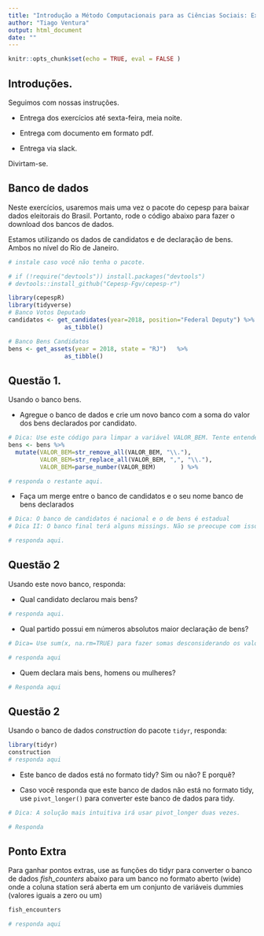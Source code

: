 ```yaml
---
title: "Introdução a Método Computacionais para as Ciências Sociais: Exercício 4"
author: "Tiago Ventura"
output: html_document
date: ""
---
```


```r
knitr::opts_chunk$set(echo = TRUE, eval = FALSE )
```

## Introduções. 
  
Seguimos com nossas instruções. 

- Entrega dos exercícios até sexta-feira, meia noite. 

- Entrega com documento em formato pdf. 

- Entrega via slack. 

Divirtam-se. 

## Banco de dados

Neste exercícios, usaremos mais uma vez o pacote do cepesp para baixar dados eleitorais do Brasil. Portanto, rode o código abaixo para fazer o download dos bancos de dados. 

Estamos utilizando os dados de candidatos e de declaração de bens. Ambos no nível do Rio de Janeiro.

```r
# instale caso você não tenha o pacote. 

# if (!require("devtools")) install.packages("devtools")
# devtools::install_github("Cepesp-Fgv/cepesp-r")

library(cepespR)
library(tidyverse)
# Banco Votos Deputado
candidatos <- get_candidates(year=2018, position="Federal Deputy") %>% 
                as_tibble()

# Banco Bens Candidatos
bens <- get_assets(year = 2018, state = "RJ")   %>%
                as_tibble()
```

## Questão 1.

Usando o banco bens. 

- Agregue o banco de dados e crie um novo banco com a soma do valor dos bens declarados por candidato.

```r
# Dica: Use este código para limpar a variável VALOR_BEM. Tente entender o que estou fazendo neste código. 
bens <- bens %>%
  mutate(VALOR_BEM=str_remove_all(VALOR_BEM, "\\."), 
         VALOR_BEM=str_replace_all(VALOR_BEM, ",", "\\."), 
         VALOR_BEM=parse_number(VALOR_BEM)       ) %>%

# responda o restante aqui.

```

- Faça um merge entre o banco de candidatos e o seu nome banco de bens declarados

```r
# Dica: O banco de candidatos é nacional e o de bens é estadual
# Dica II: O banco final terá alguns missings. Não se preocupe com isso. 

# responda aqui.

```

## Questão 2

Usando este novo banco, responda:

- Qual candidato declarou mais bens?

```r
# responda aqui.

```

- Qual partido possui em números absolutos maior declaração de bens?

```r
# Dica= Use sum(x, na.rm=TRUE) para fazer somas desconsiderando os valores missings

# responda aqui
```


- Quem declara mais bens, homens ou mulheres?
```r
# Responda aqui
```


## Questão 2

Usando o banco de dados *construction* do pacote `tidyr`, responda:

```r
library(tidyr)
construction
# responda aqui
```

- Este banco de dados está no formato tidy? Sim ou não? E porquê?

- Caso você responda que este banco de dados não está no formato tidy, use `pivot_longer()` para converter este banco de dados para tidy. 

```r

# Dica: A solução mais intuitiva irá usar pivot_longer duas vezes. 

# Responda


```

## Ponto Extra

Para ganhar pontos extras, use as funções do tidyr para converter o banco de dados *fish_counters* abaixo para um banco no formato aberto (wide) onde a coluna station será aberta em um conjunto de variáveis dummies (valores iguais a zero ou um)

```r
fish_encounters

# responda aqui

```
